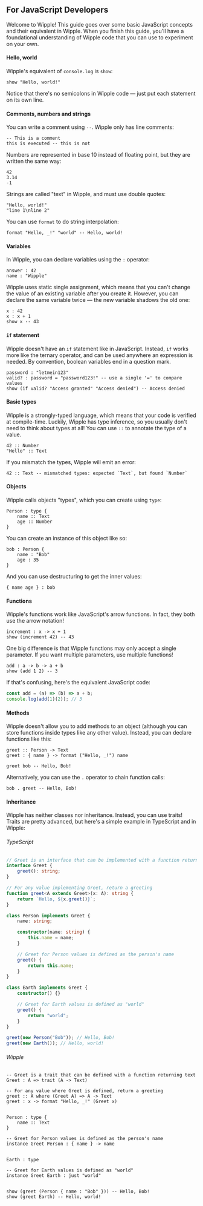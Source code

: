 ## For JavaScript Developers

Welcome to Wipple! This guide goes over some basic JavaScript concepts and their equivalent in Wipple. When you finish this guide, you'll have a foundational understanding of Wipple code that you can use to experiment on your own.

#### Hello, world

Wipple's equivalent of `console.log` is `show`:

```wipple
show "Hello, world!"
```

Notice that there's no semicolons in Wipple code — just put each statement on its own line.

#### Comments, numbers and strings

You can write a comment using `--`. Wipple only has line comments:

```wipple
-- This is a comment
this is executed -- this is not
```

Numbers are represented in base 10 instead of floating point, but they are written the same way:

```wipple
42
3.14
-1
```

Strings are called "text" in Wipple, and must use double quotes:

```wipple
"Hello, world!"
"line 1\nline 2"
```

You can use `format` to do string interpolation:

```wipple
format "Hello, _!" "world" -- Hello, world!
```

#### Variables

In Wipple, you can declare variables using the `:` operator:

```wipple
answer : 42
name : "Wipple"
```

Wipple uses static single assignment, which means that you can't change the value of an existing variable after you create it. However, you can declare the same variable twice — the new variable shadows the old one:

```wipple
x : 42
x : x + 1
show x -- 43
```

#### `if` statement

Wipple doesn't have an `if` statement like in JavaScript. Instead, `if` works more like the ternary operator, and can be used anywhere an expression is needed. By convention, boolean variables end in a question mark.

```wipple
password : "letmein123"
valid? : password = "password123!" -- use a single '=' to compare values
show (if valid? "Access granted" "Access denied") -- Access denied
```

#### Basic types

Wipple is a strongly-typed language, which means that your code is verified at compile-time. Luckily, Wipple has type inference, so you usually don't need to think about types at all! You can use `::` to annotate the type of a value.

```wipple
42 :: Number
"Hello" :: Text
```

If you mismatch the types, Wipple will emit an error:

```wipple
42 :: Text -- mismatched types: expected `Text`, but found `Number`
```

#### Objects

Wipple calls objects "types", which you can create using `type`:

```wipple
Person : type {
    name :: Text
    age :: Number
}
```

You can create an instance of this object like so:

```wipple
bob : Person {
    name : "Bob"
    age : 35
}
```

And you can use destructuring to get the inner values:

```wipple
{ name age } : bob
```

#### Functions

Wipple's functions work like JavaScript's arrow functions. In fact, they both use the arrow notation!

```wipple
increment : x -> x + 1
show (increment 42) -- 43
```

One big difference is that Wipple functions may only accept a single parameter. If you want multiple parameters, use multiple functions!

```wipple
add : a -> b -> a + b
show (add 1 2) -- 3
```

If that's confusing, here's the equivalent JavaScript code:

```javascript
const add = (a) => (b) => a + b;
console.log(add(1)(2)); // 3
```

#### Methods

Wipple doesn't allow you to add methods to an object (although you can store functions inside types like any other value). Instead, you can declare functions like this:

```wipple
greet :: Person -> Text
greet : { name } -> format ("Hello, _!") name

greet bob -- Hello, Bob!
```

Alternatively, you can use the `.` operator to chain function calls:

```wipple
bob . greet -- Hello, Bob!
```

#### Inheritance

Wipple has neither classes nor inheritance. Instead, you can use traits! Traits are pretty advanced, but here's a simple example in TypeScript and in Wipple:

###### TypeScript

```typescript
// Greet is an interface that can be implemented with a function returning text
interface Greet {
    greet(): string;
}

// For any value implementing Greet, return a greeting
function greet<A extends Greet>(x: A): string {
    return `Hello, ${x.greet()}`;
}

class Person implements Greet {
    name: string;

    constructor(name: string) {
        this.name = name;
    }

    // Greet for Person values is defined as the person's name
    greet() {
        return this.name;
    }
}

class Earth implements Greet {
    constructor() {}

    // Greet for Earth values is defined as "world"
    greet() {
        return "world";
    }
}

greet(new Person("Bob")); // Hello, Bob!
greet(new Earth()); // Hello, world!
```

###### Wipple

```wipple
-- Greet is a trait that can be defined with a function returning text
Greet : A => trait (A -> Text)

-- For any value where Greet is defined, return a greeting
greet :: A where (Greet A) => A -> Text
greet : x -> format "Hello, _!" (Greet x)


Person : type {
    name :: Text
}

-- Greet for Person values is defined as the person's name
instance Greet Person : { name } -> name


Earth : type

-- Greet for Earth values is defined as "world"
instance Greet Earth : just "world"


show (greet (Person { name : "Bob" })) -- Hello, Bob!
show (greet Earth) -- Hello, world!
```
